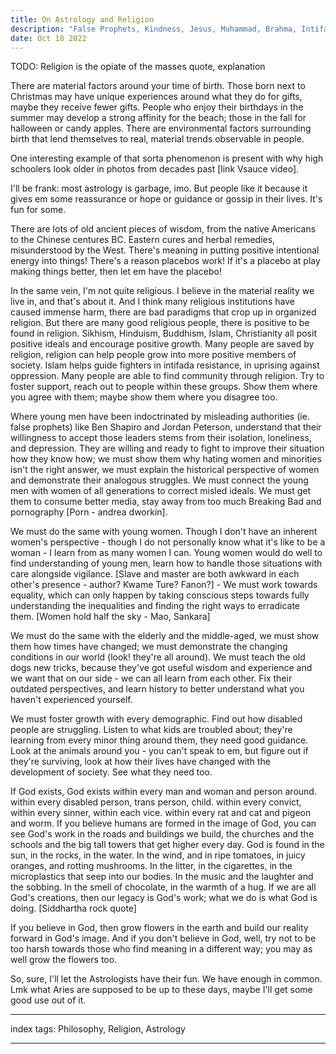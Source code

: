 ```yaml
---
title: On Astrology and Religion
description: "False Prophets, Kindness, Jesus, Muhammad, Brahma, Intifada, etc."
date: Oct 18 2022
---
```


TODO: Religion is the opiate of the masses quote, explanation

There are material factors around your time of birth. Those born next to Christmas may have unique experiences around what they do for gifts, maybe they receive fewer gifts. People who enjoy their birthdays in the summer may develop a strong affinity for the beach; those in the fall for halloween or candy apples. There are environmental factors surrounding birth that lend themselves to real, material trends observable in people.

One interesting example of that sorta phenomenon is present with why high schoolers look older in photos from decades past [link Vsauce video].

I'll be frank: most astrology is garbage, imo. But people like it because it gives em some reassurance or hope or guidance or gossip in their lives. It's fun for some.

There are lots of old ancient pieces of wisdom, from the native Americans to the Chinese centures BC. Eastern cures and herbal remedies, misunderstood by the West. There's meaning in putting positive intentional energy into things! There's a reason placebos work! If it's a placebo at play making things better, then let em have the placebo!

In the same vein, I'm not quite religious. I believe in the material reality we live in, and that's about it. And I think many religious institutions have caused immense harm, there are bad paradigms that crop up in organized religion. But there are many good religious people, there is positive to be found in religion. Sikhism, Hinduism, Buddhism, Islam, Christianity all posit positive ideals and encourage positive growth. Many people are saved by religion, religion can help people grow into more positive members of society. Islam helps guide fighters in intifada resistance, in uprising against oppression. Many people are able to find community through religion. Try to foster support, reach out to people within these groups. Show them where you agree with them; maybe show them where you disagree too.

Where young men have been indoctrinated by misleading authorities (ie. false prophets) like Ben Shapiro and Jordan Peterson, understand that their willingness to accept those leaders stems from their isolation, loneliness, and depression. They are willing and ready to fight to improve their situation how they know how; we must show them why hating women and minorities isn't the right answer, we must explain the historical perspective of women and demonstrate their analogous struggles. We must connect the young men with women of all generations to correct misled ideals. We must get them to consume better media, stay away from too much Breaking Bad and pornography [Porn - andrea dworkin].

We must do the same with young women. Though I don't have an inherent women's perspective - though I do not personally know what it's like to be a woman - I learn from as many women I can. Young women would do well to find understanding of young men, learn how to handle those situations with care alongside vigilance. [Slave and master are both awkward in each other's presence - author? Kwame Ture? Fanon?] - We must work towards equality, which can only happen by taking conscious steps towards fully understanding the inequalities and finding the right ways to erradicate them. [Women hold half the sky - Mao, Sankara]

We must do the same with the elderly and the middle-aged, we must show them how times have changed; we must demonstrate the changing conditions in our world (look! they're all around). We must teach the old dogs new tricks, because they've got useful wisdom and experience and we want that on our side - we can all learn from each other. Fix their outdated perspectives, and learn history to better understand what you haven't experienced yourself.

We must foster growth with every demographic. Find out how disabled people are struggling. Listen to what kids are troubled about; they're learning from every minor thing around them, they need good guidance. Look at the animals around you - you can't speak to em, but figure out if they're surviving, look at how their lives have changed with the development of society. See what they need too.

If God exists, God exists within every man and woman and person around. within every disabled person, trans person, child. within every convict, within every sinner, within each vice. within every rat and cat and pigeon and worm. If you believe humans are formed in the image of God, you can see God's work in the roads and buildings we build, the churches and the schools and the big tall towers that get higher every day. God is found in the sun, in the rocks, in the water. In the wind, and in ripe tomatoes, in juicy oranges, and rotting mushrooms. In the litter, in the cigarettes, in the microplastics that seep into our bodies. In the music and the laughter and the sobbing. In the smell of chocolate, in the warmth of a hug. If we are all God's creations, then our legacy is God's work; what we do is what God is doing.
[Siddhartha rock quote]

If you believe in God, then grow flowers in the earth and build our reality forward in God's image. And if you don't believe in God, well, try not to be too harsh towards those who find meaning in a different way; you may as well grow the flowers too.

So, sure, I'll let the Astrologists have their fun. We have enough in common. Lmk what Aries are supposed to be up to these days, maybe I'll get some good use out of it.


---

index tags: Philosophy, Religion, Astrology

---
